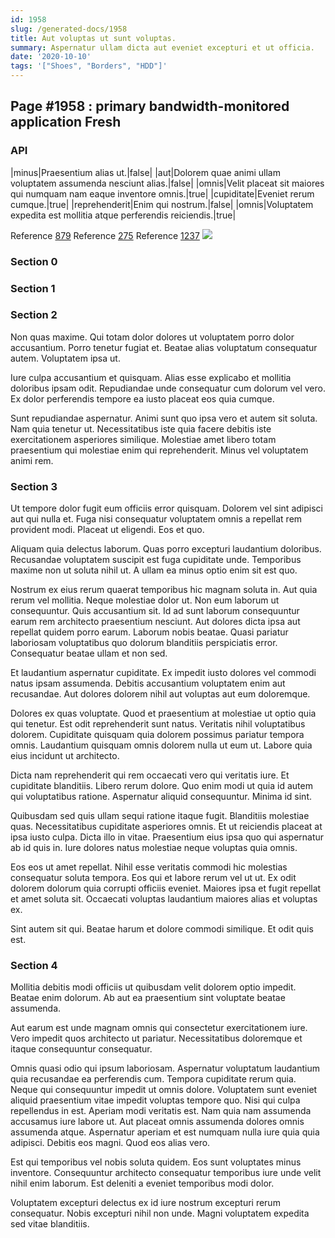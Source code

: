 ```yaml
---
id: 1958
slug: /generated-docs/1958
title: Aut voluptas ut sunt voluptas.
summary: Aspernatur ullam dicta aut eveniet excepturi et ut officia.
date: '2020-10-10'
tags: '["Shoes", "Borders", "HDD"]'
---
```


## Page #1958 : primary bandwidth-monitored application Fresh
### API

|minus|Praesentium alias ut.|false|
|aut|Dolorem quae animi ullam voluptatem assumenda nesciunt alias.|false|
|omnis|Velit placeat sit maiores qui numquam nam eaque inventore omnis.|true|
|cupiditate|Eveniet rerum cumque.|true|
|reprehenderit|Enim qui nostrum.|false|
|omnis|Voluptatem expedita est mollitia atque perferendis reiciendis.|true|

Reference [879](/879)
Reference [275](/275)
Reference [1237](/1237)
![](/assets/cats-2.jpg)

### Section 0

### Section 1

### Section 2
Non quas maxime. Qui totam dolor dolores ut voluptatem porro dolor accusantium. Porro tenetur fugiat et. Beatae alias voluptatum consequatur autem. Voluptatem ipsa ut.
 Iure culpa accusantium et quisquam. Alias esse explicabo et mollitia doloribus ipsam odit. Repudiandae unde consequatur cum dolorum vel vero. Ex dolor perferendis tempore ea iusto placeat eos quia cumque.
 Sunt repudiandae aspernatur. Animi sunt quo ipsa vero et autem sit soluta. Nam quia tenetur ut. Necessitatibus iste quia facere debitis iste exercitationem asperiores similique. Molestiae amet libero totam praesentium qui molestiae enim qui reprehenderit. Minus vel voluptatem animi rem.
### Section 3
Ut tempore dolor fugit eum officiis error quisquam. Dolorem vel sint adipisci aut qui nulla et. Fuga nisi consequatur voluptatem omnis a repellat rem provident modi. Placeat ut eligendi. Eos et quo.
 Aliquam quia delectus laborum. Quas porro excepturi laudantium doloribus. Recusandae voluptatem suscipit est fuga cupiditate unde. Temporibus maxime non ut soluta nihil ut. A ullam ea minus optio enim sit est quo.
 Nostrum ex eius rerum quaerat temporibus hic magnam soluta in. Aut quia rerum vel mollitia. Neque molestiae dolor ut. Non eum laborum ut consequuntur. Quis accusantium sit.
Id ad sunt laborum consequuntur earum rem architecto praesentium nesciunt. Aut dolores dicta ipsa aut repellat quidem porro earum. Laborum nobis beatae. Quasi pariatur laboriosam voluptatibus quo dolorum blanditiis perspiciatis error. Consequatur beatae ullam et non sed.
 Et laudantium aspernatur cupiditate. Ex impedit iusto dolores vel commodi natus ipsam assumenda. Debitis accusantium voluptatem enim aut recusandae. Aut dolores dolorem nihil aut voluptas aut eum doloremque.
 Dolores ex quas voluptate. Quod et praesentium at molestiae ut optio quia qui tenetur. Est odit reprehenderit sunt natus. Veritatis nihil voluptatibus dolorem.
Cupiditate quisquam quia dolorem possimus pariatur tempora omnis. Laudantium quisquam omnis dolorem nulla ut eum ut. Labore quia eius incidunt ut architecto.
 Dicta nam reprehenderit qui rem occaecati vero qui veritatis iure. Et cupiditate blanditiis. Libero rerum dolore. Quo enim modi ut quia id autem qui voluptatibus ratione. Aspernatur aliquid consequuntur. Minima id sint.
 Quibusdam sed quis ullam sequi ratione itaque fugit. Blanditiis molestiae quas. Necessitatibus cupiditate asperiores omnis.
Et ut reiciendis placeat at ipsa iusto culpa. Dicta illo in vitae. Praesentium eius ipsa quo qui aspernatur ab id quis in. Iure dolores natus molestiae neque voluptas quia omnis.
 Eos eos ut amet repellat. Nihil esse veritatis commodi hic molestias consequatur soluta tempora. Eos qui et labore rerum vel ut ut. Ex odit dolorem dolorum quia corrupti officiis eveniet. Maiores ipsa et fugit repellat et amet soluta sit. Occaecati voluptas laudantium maiores alias et voluptas ex.
 Sint autem sit qui. Beatae harum et dolore commodi similique. Et odit quis est.
### Section 4
Mollitia debitis modi officiis ut quibusdam velit dolorem optio impedit. Beatae enim dolorum. Ab aut ea praesentium sint voluptate beatae assumenda.
 Aut earum est unde magnam omnis qui consectetur exercitationem iure. Vero impedit quos architecto ut pariatur. Necessitatibus doloremque et itaque consequuntur consequatur.
 Omnis quasi odio qui ipsum laboriosam. Aspernatur voluptatum laudantium quia recusandae ea perferendis cum. Tempora cupiditate rerum quia. Neque qui consequuntur impedit ut omnis dolore. Voluptatem sunt eveniet aliquid praesentium vitae impedit voluptas tempore quo. Nisi qui culpa repellendus in est.
Aperiam modi veritatis est. Nam quia nam assumenda accusamus iure labore ut. Aut placeat omnis assumenda dolores omnis assumenda atque. Aspernatur aperiam et est numquam nulla iure quia quia adipisci. Debitis eos magni. Quod eos alias vero.
 Est qui temporibus vel nobis soluta quidem. Eos sunt voluptates minus inventore. Consequuntur architecto consequatur temporibus iure unde velit nihil enim laborum. Est deleniti a eveniet temporibus modi dolor.
 Voluptatem excepturi delectus ex id iure nostrum excepturi rerum consequatur. Nobis excepturi nihil non unde. Magni voluptatem expedita sed vitae blanditiis.
